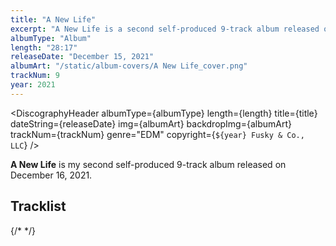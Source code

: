 ```yaml
---
title: "A New Life"
excerpt: "A New Life is a second self-produced 9-track album released on December 16, 2021."
albumType: "Album"
length: "28:17"
releaseDate: "December 15, 2021"
albumArt: "/static/album-covers/A New Life_cover.png"
trackNum: 9
year: 2021
---
```


<SEOHead title={title} description={excerpt} />

<DiscographyHeader
  albumType={albumType}
  length={length}
  title={title}
  dateString={releaseDate}
  img={albumArt}
  backdropImg={albumArt}
  trackNum={trackNum}
  genre="EDM"
  copyright={`${year} Fusky & Co., LLC`}
/>

**A New Life** is my second self-produced 9-track album released on December 16, 2021.

## Tracklist

<TracklistContainer albumLength={length}>
  <TracklistItem trackNumber={1} title="Intro: A Special Farewell" length="1:23" />
  <TracklistItem trackNumber={2} title="Nostalgia" length="2:15" />
  <TracklistItem trackNumber={3} title="Dreaming" length="4:44" />
  <TracklistItem trackNumber={4} title="Eclipse (Extended)" length="3:04" />
  <TracklistItem trackNumber={5} title="Utopian Dream (Remastered)" length="2:33" />
  <TracklistItem trackNumber={6} title="Sea of Clouds (Extended)" length="4:11" />
  <TracklistItem trackNumber={7} title="Timeless" length="3:07" />
  <TracklistItem trackNumber={8} title="Fever Dream (Extended)" length="2:59" />
  <TracklistItem trackNumber={9} title="Good Days" length="3:58" />
</TracklistContainer>

{/* <DiscographyChrono /> */}
